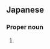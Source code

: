 ==Japanese==
{{ja-kanjitab|良|次}}

===Proper noun===
{{ja-pos|proper|りょうじ}}

# {{given name|male|lang=ja|sort=りょうじ}}